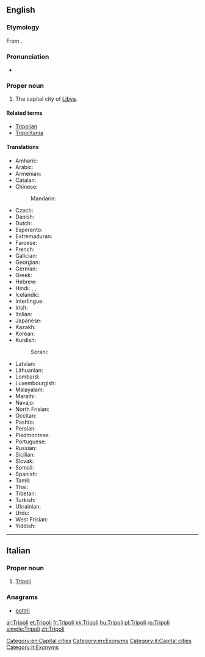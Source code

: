 {{also|tripoli}}
==English==
{{wikipedia}}

===Etymology===
From {{etyl|la|en}} {{term|Tripolis|lang=la}}.

===Pronunciation===
* {{IPA|/ˈtrɪpəli/}}

===Proper noun===
{{en-proper noun}}

# The capital city of [[Libya]].

====Related terms====
* [[Tripolian]]
* [[Tripolitania]]

====Translations====
{{trans-top|capital of Libya}}
* Amharic: {{t-|am|ትሪፖሊ|sc=Ethi}}
* Arabic: {{t-|ar|طرابلس|m|tr=Taraabulus}}
* Armenian: {{t-|hy|Տրիպոլի|tr=Tripoli|sc=Armn}}
* Catalan: {{t-|ca|Trípoli}}
* Chinese:
*: Mandarin: {{t|cmn|的黎波里|tr=Dīlíbōlǐ|sc=Hani}}
* Czech: {{t-|cs|Tripolis}}
* Danish: {{t-|da|Tripoli}}
* Dutch: {{t-|nl|Tripoli|n}}
* Esperanto: {{t-|eo|Tripolo}}
* Extremaduran: {{tø|ext|Trípoli}}
* Faroese: {{t-|fo|Tripolis}}
* French: {{t+|fr|Tripoli}}
* Galician: {{t+|gl|Trípoli}}
* Georgian: {{t-|ka|ტრიპოლი|tr=tripoli|sc=Geor}}
* German: {{t+|de|Tripolis}}
* Greek: {{t+|el|Τρίπολη|tr=Trípoli|sc=Grek}}
* Hebrew: {{t-|he|טריפולי|sc=Hebr}}
* Hindi: {{t-|hi|त्रिपोली|f|tr=tripolī|sc=Deva}}, {{t-|hi|ताराबूलस|tr=tārābūlas|sc=Deva}}, {{t-|hi|तराबुलुस|tr=tarābulus|sc=Deva}}
* Icelandic: {{t-|is|Trípólí}}
* Interlingue: {{t-|ie|Tripolis}}
* Irish: {{t-|ga|Tripilí|f}}
* Italian: {{t-|it|Tripoli|f}}
* Japanese: {{t-|ja|トリポリ|tr=Toripori}}
* Kazakh: {{t|kk|Триполи|sc=Cyrl}}
* Korean: {{t-|ko|트리폴리|tr=Teuripolli|sc=Kore}}
* Kurdish: {{t|ku|Trablûs|sc=ku-Arab}}
*: Sorani: {{tø|ckb|تەرابلوس|sc=ku-Arab}}
{{trans-mid}}
* Latvian: {{t-|lv|Tripole}}
* Lithuanian: {{t-|lt|Tripolis}}
* Lombard: {{tø|lmo|Tripul}}
* Luxembourgish: {{t-|lb|Tripolis}}
* Malayalam: {{t-|ml|ട്രിപ്പോളി|sc=Mlym}}
* Marathi: {{t-|mr|त्रिपोली|sc=Deva}}
* Navajo: {{tø|nv|Twípoli}}
* North Frisian: {{tø|frr|Tripolis}}
* Occitan: {{t+|oc|Trípol}}
* Pashto: {{t-|ps|ترابلس|sc=ps-Arab}}
* Persian: {{t-|fa|طرابلس|tr=Tarâbolos|sc=fa-Arab}}
* Piedmontese: {{tø|pms|Trìpoli}}
* Portuguese: {{t+|pt|Trípoli}}
* Russian: {{t-|ru|Триполи|m|tr=Trípoli}} {{indeclinable}}
* Sicilian: {{t-|scn|Trìpuli}}
* Slovak: {{t-|sk|Tripolis}}
* Somali: {{t-|so|Triboli}}
* Spanish: {{t+|es|Trípoli}}
* Tamil: {{t-|ta|திரிப்பொலி|tr=tirippōli|sc=Taml}}
* Thai: {{t-|th|ตริโปลี|tr=tripohlii|sc=Thai}}
* Tibetan: {{t-|bo|ཐི་རི་ཕོ་ལི|sc=Tibt}}
* Turkish: {{t-|tr|Trablus}}
* Ukrainian: {{t-|uk|Тріполі|m|tr=Trípoli|sc=Cyrl}}
* Urdu: {{t-|ur|طرابلس|tr=tarābulus|sc=ur-Arab}}
* West Frisian: {{t-|fy|Tripoly}}
* Yiddish: {{t-|yi|טריפאלי|sc=Hebr}}
{{trans-bottom}}

[[Category:en:Capital cities]]
[[Category:en:Exonyms]]

----

==Italian==

===Proper noun===
{{it-proper noun|g=f}}

# [[#English|Tripoli]]

===Anagrams===
* [[poltrii#Italian|poltrii]]

[[Category:it:Capital cities]]
[[Category:it:Exonyms]]

[[ar:Tripoli]]
[[et:Tripoli]]
[[fr:Tripoli]]
[[kk:Tripoli]]
[[hu:Tripoli]]
[[pl:Tripoli]]
[[ro:Tripoli]]
[[simple:Tripoli]]
[[zh:Tripoli]]